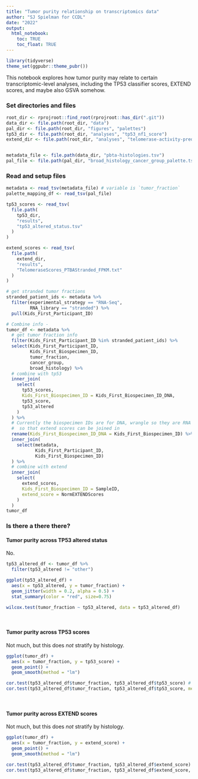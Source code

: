```yaml
---
title: "Tumor purity relationship on transcriptomics data"
author: "SJ Spielman for CCDL"
date: "2022"
output: 
  html_notebook:
    toc: TRUE
    toc_float: TRUE
---
```


```r
library(tidyverse)
theme_set(ggpubr::theme_pubr())
```
This notebook explores how tumor purity may relate to certain transcriptomic-level analyses, including the TP53 classifier scores, EXTEND scores, and maybe also GSVA somehow.

### Set directories and files

```r
root_dir <- rprojroot::find_root(rprojroot::has_dir(".git"))
data_dir <- file.path(root_dir, "data")
pal_dir <- file.path(root_dir, "figures", "palettes")
tp53_dir <- file.path(root_dir, "analyses", "tp53_nf1_score")
extend_dir <- file.path(root_dir, "analyses", "telomerase-activity-prediction")


metadata_file <- file.path(data_dir, "pbta-histologies.tsv")
pal_file <- file.path(pal_dir, "broad_histology_cancer_group_palette.tsv")
```

### Read and setup files

```r

metadata <- read_tsv(metadata_file) # variable is `tumor_fraction`
palette_mapping_df <- read_tsv(pal_file)

tp53_scores <- read_tsv(
  file.path(
    tp53_dir, 
    "results", 
    "tp53_altered_status.tsv"
  )
)

extend_scores <- read_tsv(
  file.path(
    extend_dir, 
    "results",
    "TelomeraseScores_PTBAStranded_FPKM.txt"
  )
)
```


```r
# get stranded tumor fractions
stranded_patient_ids <- metadata %>%
  filter(experimental_strategy == "RNA-Seq", 
         RNA_library == "stranded") %>%
  pull(Kids_First_Participant_ID)

# Combine info - 
tumor_df <- metadata %>%
  # get tumor fraction info
  filter(Kids_First_Participant_ID %in% stranded_patient_ids) %>%
  select(Kids_First_Participant_ID, 
         Kids_First_Biospecimen_ID, 
         tumor_fraction, 
         cancer_group, 
         broad_histology) %>%
  # combine with tp53
  inner_join(
    select(
      tp53_scores, 
      Kids_First_Biospecimen_ID = Kids_First_Biospecimen_ID_DNA,
      tp53_score, 
      tp53_altered
    )
  ) %>%
  # Currently the biospecimen IDs are for DNA, wrangle so they are RNA instead
  #  so that extend scores can be joined in
  rename(Kids_First_Biospecimen_ID_DNA = Kids_First_Biospecimen_ID) %>%
  inner_join(
    select(metadata,
           Kids_First_Participant_ID, 
           Kids_First_Biospecimen_ID)
  ) %>%
  # combine with extend
  inner_join(
    select(
      extend_scores,
      Kids_First_Biospecimen_ID = SampleID,
      extend_score = NormEXTENDScores
    )
  )
tumor_df
```

### Is there a there there?

#### Tumor purity across TP53 altered status
No.
```r
tp53_altered_df <- tumor_df %>%
  filter(tp53_altered != "other")

ggplot(tp53_altered_df) + 
  aes(x = tp53_altered, y = tumor_fraction) + 
  geom_jitter(width = 0.2, alpha = 0.5) + 
  stat_summary(color = "red", size=0.75)

wilcox.test(tumor_fraction ~ tp53_altered, data = tp53_altered_df)
```
<br>


#### Tumor purity across TP53 scores

Not much, but this does _not_ stratify by histology.

```r
ggplot(tumor_df) + 
  aes(x = tumor_fraction, y = tp53_score) + 
  geom_point() + 
  geom_smooth(method = "lm")

cor.test(tp53_altered_df$tumor_fraction, tp53_altered_df$tp53_score) # sigificant
cor.test(tp53_altered_df$tumor_fraction, tp53_altered_df$tp53_score, method = "spearman") # not significant but ties.
```
<br>

#### Tumor purity across EXTEND scores

Not much, but this does _not_ stratify by histology.

```r
ggplot(tumor_df) + 
  aes(x = tumor_fraction, y = extend_score) + 
  geom_point() + 
  geom_smooth(method = "lm")

cor.test(tp53_altered_df$tumor_fraction, tp53_altered_df$extend_score) # sigificant
cor.test(tp53_altered_df$tumor_fraction, tp53_altered_df$extend_score, method = "spearman") # significant 
```
<br>